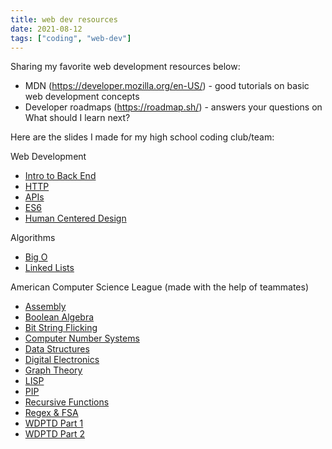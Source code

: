 ```yaml
---
title: web dev resources
date: 2021-08-12
tags: ["coding", "web-dev"]
---
```


Sharing my favorite web development resources below:

* MDN (https://developer.mozilla.org/en-US/) - good tutorials on basic web development concepts
* Developer roadmaps (https://roadmap.sh/) - answers your questions on What should I learn next?

Here are the slides I made for my high school coding club/team:

Web Development
  * [Intro to Back End](https://docs.google.com/presentation/d/1P1-e9frfYZR7TBbq9XKEtwPgHqae3WOaKeZG4TShG14/edit?usp=sharing)
  * [HTTP](https://docs.google.com/presentation/d/1yiWq1oyEmp81Rfjw7GHkzd45zWiwZ258hi3rjoHUfpY/edit)
  * [APIs](https://docs.google.com/presentation/d/1ef-UEfV4Fd4tJkBZ-aRY9OosmAOxiBQRZGXd6i8zEDM/edit?usp=sharing)
  * [ES6](https://docs.google.com/presentation/d/1j7lK7GHjMV90XOq1oKdTeFhEfrporKqotBplTnj4-Ik/edit?usp=sharing)
  * [Human Centered Design](https://docs.google.com/presentation/d/13OgEHIdIdk3P_kJM64u7SdmHhmdns15Yb6CEbHIcoBc/edit?usp=sharing)

Algorithms
  * [Big O](https://docs.google.com/presentation/d/137iWADR83Nia6X7R4EKeV2PHQPrN07-8L54K2DUjnfc/edit?usp=sharing)
  * [Linked Lists](https://docs.google.com/presentation/d/1ny2jYwykHfN6XQv8GxfmrioFlYhgEont22WB6Rozrpw/edit?usp=sharing)

American Computer Science League (made with the help of teammates)
  * [Assembly](https://docs.google.com/presentation/d/11f-PqPAw0Vhfy0iTsYelJ1MXumV5omewis_lVGhQBnk/edit?usp=sharing)
  * [Boolean Algebra](https://docs.google.com/presentation/d/12uXQwcdfzNkupPdRapgF6IanWQ-IFztKlMei2eSzu1Y/edit?usp=sharing)
  * [Bit String Flicking](https://docs.google.com/presentation/d/158LXtWv00K10Nj4p3abEyKoeem06LGEFH8t5EEyOScE/edit?usp=sharing)
  * [Computer Number Systems](https://docs.google.com/presentation/d/18IiE-NJQIW-GTdHOUtfdUcLWUMHoHjOnvh9TddIH2TY/edit?usp=sharing)
  * [Data Structures](https://docs.google.com/presentation/d/18N3IMlRXUgMOQEVkMPrKpsHXve55TilI5j2L7WoJu6k/edit?usp=sharing)
  * [Digital Electronics](https://docs.google.com/presentation/d/1AjOQTX1ExE4gCyOjKfUOsm9X1Z4ZbQMTPYpEZQ9IFMs/edit?usp=sharing)
  * [Graph Theory](https://docs.google.com/presentation/d/1D30xSBi7Q_ekX9pVXnVBryEYsb_GaC3UZ29P1W_eAlM/edit?usp=sharing)
  * [LISP](https://docs.google.com/presentation/d/1JjyGELpjgGesAuglP7OxD0_gckGk4NfLYyeAl6-uYcE/edit?usp=sharing)
  * [PIP](https://docs.google.com/presentation/d/1KD3NgrUwEe9FXWoR8gOPABbnZw9DwMmeEdo5VPXhgng/edit?usp=sharing)
  * [Recursive Functions](https://docs.google.com/presentation/d/1WMTKR5LNQv5bTcf6fPhAmpMHJu4peo0j7mbq3GNVpC4/edit?usp=sharing)
  * [Regex & FSA](https://docs.google.com/presentation/d/1i4YNSokr_rBSNpYOisPLdHIb8ZIGvIxS7uocFuUc7Jg/edit?usp=sharing)
  * [WDPTD Part 1](https://docs.google.com/presentation/d/1mH8biduglNUksc5Z2nw-BuZkTQZi70uz0AtOQBZaz_Y/edit?usp=sharing)
  * [WDPTD Part 2](https://docs.google.com/presentation/d/1pRS-UQGD-CnpeHIHIsAy4r7Hayu-UJwu-9Rx9BQNwvE/edit?usp=sharing)
